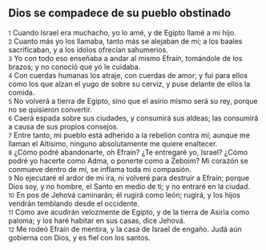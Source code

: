 == Dios se compadece de su pueblo obstinado ==

{{anchor|1}} <small>1</small> Cuando Israel era muchacho, yo lo amé, y de Egipto llamé a mi hijo.<br>
{{anchor|2}} <small>2</small> Cuanto más yo los llamaba, tanto más se alejaban de mí; a los baales sacrificaban, y a los ídolos ofrecían sahumerios.<br>
{{anchor|3}} <small>3</small> Yo con todo eso enseñaba a andar al mismo Efraín, tomándole de los brazos; y no conoció que yo le cuidaba.<br>
{{anchor|4}} <small>4</small> Con cuerdas humanas los atraje, con cuerdas de amor; y fui para ellos como los que alzan el yugo de sobre su cerviz, y puse delante de ellos la comida.<br>
{{anchor|5}} <small>5</small> No volverá a tierra de Egipto, sino que el asirio mismo será su rey, porque no se quisieron convertir.<br>
{{anchor|6}} <small>6</small> Caerá espada sobre sus ciudades, y consumirá sus aldeas; las consumirá a causa de sus propios consejos.<br>
{{anchor|7}} <small>7</small> Entre tanto, mi pueblo está adherido a la rebelión contra mí; aunque me llaman el Altísimo, ninguno absolutamente me quiere enaltecer.<br>
{{anchor|8}} <small>8</small> ¿Cómo podré abandonarte, oh Efraín? ¿Te entregaré yo, Israel? ¿Cómo podré yo hacerte como Adma, o ponerte como a Zeboim? Mi corazón se conmueve dentro de mí, se inflama toda mi compasión.<br>
{{anchor|9}} <small>9</small> No ejecutaré el ardor de mi ira, ni volveré para destruir a Efraín; porque Dios soy, y no hombre, el Santo en medio de ti; y no entraré en la ciudad.<br>
{{anchor|10}} <small>10</small> En pos de Jehová caminarán; él rugirá como león; rugirá, y los hijos vendrán temblando desde el occidente.<br>
{{anchor|11}} <small>11</small> Como ave acudirán velozmente de Egipto, y de la tierra de Asiria como paloma; y los haré habitar en sus casas, dice Jehová.<br>
{{anchor|12}} <small>12</small> Me rodeó Efraín de mentira, y la casa de Israel de engaño. Judá aún gobierna con Dios, y es fiel con los santos.<br>
